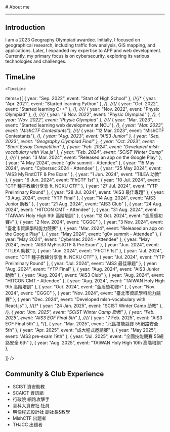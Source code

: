 
<BaseLayout title="About">
  <BaseCard title="About">
# About me

---

## Introduction

I am a 2023 Geography Olympiad awardee. Initially, I focused on geographical research, including traffic flow analysis, GIS mapping, and applications. Later, I expanded my expertise to APP and web development. Currently, my primary focus is on cybersecurity, exploring its various technologies and challenges.
## TimeLine

    <TimeLine

items={[
{ year: "Sep. 2022", event: "Start of High School" },
//{/* { year: "Apr. 2021", event: "Started learning Python" }, */},
//{/* { year: "Oct. 2022", event: "Started learning C++" }, */},
//{/* { year: "Nov. 2022", event: "Physic Olympiad" }, */},
//{/* { year: "6 Nov. 2022", event: "Physic Olympiad" }, */},
{ year: "Nov. 2022", event: "Physic Olympiad" },
//{/* { year: "Mar. 2023", event: "Started learning web development at NCU"}, */},
{ year: "Mar. 2023", event: "MlshCTF Contestants"},
//{/* { year: "12 Mar. 2023", event: "MlshCTF Contestants"}, */},
{ year: "Aug. 2023", event: "AIS3 Junior" },
{ year: "Sep. 2023", event: "Geography Olympiad Final" },
{ year: "Oct. 2023", event: "Short Essay Competition" },
{ year: "Feb. 2024", event: "Developed mlsh-vocabulary with Vue.js" },
{ year: "Feb. 2024", event: "SCIST Winter Camp" },
//{/* { year: "3 Mar. 2024", event: "Released an app on the Google Play" },
{ year: "4 May 2024", event: "g0v summit - Attendee" },
{ year: "15 May 2024", event: "Cybersec 2024 - Attendee" },
{ year: "25 May 2024", event: "AIS3 MyFirstCTF & Pre Exam" },
{ year: "1 Jun. 2024", event: "TILEA 助教" },
{ year: "6 Jun. 2024", event: "FhCTF 1st" },
{ year: "10 Jul. 2024", event: "CTF 種子教練分享會 ft. NCKU CTF" },
{ year: "27 Jul. 2024", event: "YTP Preliminary Round" },
{ year: "28 Jul. 2024", event: "AIS3 最佳專題" },
{ year: "3 Aug. 2024", event: "YTP Final" },
{ year: "14 Aug. 2024", event: "AIS3 Junior 助教" },
{ year: "21 Aug. 2024", event: "AIS3 Club" },
{ year: "24 Aug. 2024", event: "HITCON CMT - Attendee" },
{ year: "31 Aug. 2024", event: "TAIWAN Holy High 9th 高階培訓" },
{ year: "12 Oct. 2024", event: "金盾獎初賽💀" },
{ year: "2 Nov. 2024", event: "CGGC" },
{ year: "3 Nov. 2024", event: "臺北市資訊學科能力競賽" },
{ year: "Mar. 2024", event: "Released an app on the Google Play" },
{ year: "May 2024", event: "g0v summit - Attendee" },
{ year: "May 2024", event: "Cybersec 2024 - Attendee" },
{ year: "May 2024", event: "AIS3 MyFirstCTF & Pre Exam" },
{ year: "Jun. 2024", event: "TILEA 助教" },
{ year: "Jun. 2024", event: "FhCTF 1st" },
{ year: "Jul. 2024", event: "CTF 種子教練分享會 ft. NCKU CTF" },
{ year: "Jul. 2024", event: "YTP Preliminary Round" },
{ year: "Jul. 2024", event: "AIS3 最佳專題" },
{ year: "Aug. 2024", event: "YTP Final" },
{ year: "Aug. 2024", event: "AIS3 Junior 助教" },
{ year: "Aug. 2024", event: "AIS3 Club" },
{ year: "Aug. 2024", event: "HITCON CMT - Attendee" },
{ year: "Aug. 2024", event: "TAIWAN Holy High 9th 高階培訓" },
{ year: "Oct. 2024", event: "金盾獎初賽💀" },
{ year: "Nov. 2024", event: "CGGC" },
{ year: "Nov. 2024", event: "臺北市資訊學科能力競賽" },
{ year: "Dec. 2024", event: "Developed mlsh-vocabulary with React.js" },
//{/* { year: "24 Jan. 2025", event: "SCIST Winter Camp 助教" }, */},
{ year: "Jan. 2025", event: "SCIST Winter Camp 助教" },
{ year: "Feb. 2025", event: "AIS3 EOF Final 5th" },
//{/* { year: "7 Feb. 2025", event: "AIS3 EOF Final 5th" }, */},
{ year: "Mar. 2025", event: "北區技能競賽 55網路安全 5th" },
{ year: "Apr. 2025", event: "成大程式邀請賽" },
{ year: "May 2025", event: "AIS3 pre-exam 19th" },
{ year: "Jul. 2025", event: "全國技能競賽 55網路安全 6th" },
{ year: "Aug. 2025", event: "TAIWAN Holy High 10th 高階培訓" },

]}
/>
## Community & Club Experience
 - SCIST 資安助教
 - SCAICT 資訊組
 - 行政院 網路攻擊手
 - 臺科大資安社 社員
 - 明倫程式設計社 副社長&教學
 - MlshCTF 出題者
 - THJCC 出題者

  </BaseCard>
</BaseLayout>
